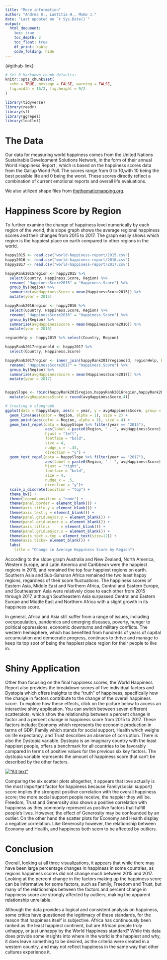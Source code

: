 ```yaml
---
title: "More information"
author: "Andrea R., Laetitia H., Momo J."
date: "Last updated on `r Sys.Date()`"
output:
  html_document:
    toc: true
    toc_depth: 2
    toc_float: true
    df_print: kable
    code_folding: hide
---
```

{#github-link}
```r
# Set R Markdown chunk defaults:
knitr::opts_chunk$set(
  echo = TRUE, message = FALSE, warning = FALSE, 
  fig.width = 16/2, fig.height = 9/2
)
```

```r
library(tidyverse)
library(readr)
library(sf)
library(ggrepel)
library(leaflet)
```

# The Data
Our data for measuring world happiness comes from the United Nations Sustainable Development Solutions Network, in the form of their annual World Happiness Report , which is based on the happiness scores data from the Gallup World Poll. The scores range from 0 to 10,with 10 being the best possible life and 0 being the worst. These scores directly reflect a combination of current emotional reports and overall life evaluations. 

We also utilized shape files from [thethematicmapping.org](http://thematicmapping.org/downloads/world_borders.php).



# Happiness Score by Region

To further examine the change of happiness level numerically by each region of the world, this slope graph shows the average regional happiness scores and their changes from 2015 to 2017. The graph easily shows which region is the happiest place on earth compared to other regions in the world.


```r
happy2015 <- read.csv("world-happiness-report/2015.csv")
happy2016 <- read.csv("world-happiness-report/2016.csv")
happy2017 <- read.csv("world-happiness-report/2017.csv")

happyRank2015region <- happy2015 %>% 
  select(Country, Happiness.Score, Region) %>% 
  rename( "HappinessScore2015" = "Happiness.Score") %>%
  group_by(Region) %>%
  summarize(avgHappinessScore = mean(HappinessScore2015)) %>%
  mutate(year = 2015)

happyRank2016region <- happy2016 %>% 
  select(Country, Happiness.Score, Region) %>% 
  rename( "HappinessScore2016" = "Happiness.Score") %>%
  group_by(Region) %>%
  summarize(avgHappinessScore = mean(HappinessScore2016)) %>%
  mutate(year = 2016)

regionHelp <- happy2015 %>% select(Country, Region)

happyRank2017regionold <- happy2017 %>% 
  select(Country, Happiness.Score)

happyRank2017region <- inner_join(happyRank2017regionold, regionHelp, by = "Country") %>%
  rename( "HappinessScore2017" = "Happiness.Score") %>%
  group_by(Region) %>%
  summarize(avgHappinessScore = mean(HappinessScore2017)) %>%
  mutate(year = 2017)


happySlope <- rbind(happyRank2015region,happyRank2016region,happyRank2017region) %>%
  mutate(avgHappinessScore = round(avgHappinessScore,4))

```


```r
# Creating A slopgraph
ggplot(data = happySlope, aes(x = year, y = avgHappinessScore, group = Region)) +
  geom_line(aes(color = Region, alpha = 1), size = 2) +
  geom_point(aes(color = Region, alpha = 1), size = 4) +
  geom_text_repel(data = happySlope %>% filter(year == "2015"),
                  aes(label = paste0(Region, " - ", avgHappinessScore)) , 
                  hjust = "left", 
                  fontface = "bold", 
                  size = 4, 
                  nudge_x = -.45, 
                  direction = "y") +
  geom_text_repel(data = happySlope %>% filter(year == "2017"), 
                  aes(label = paste0(Region, " - ", avgHappinessScore)) , 
                  hjust = "right", 
                  fontface = "bold", 
                  size = 4, 
                  nudge_x = .5, 
                  direction = "y")+
  scale_x_discrete(position = "top") +
  theme_bw() +
  theme(legend.position = "none") +
  theme(panel.border = element_blank()) +
  theme(axis.title.y = element_blank()) +
  theme(axis.text.y = element_blank()) +
  theme(panel.grid.major.y = element_blank()) +
  theme(panel.grid.minor.y = element_blank()) +
  theme(axis.title.x     = element_blank()) +
  theme(panel.grid.major.x = element_blank()) +
  theme(axis.text.x.top = element_text(size=12)) +
  theme(axis.ticks= element_blank()) +
  labs(
    title = "Change in Average Happiness Score by Region")

```
According to the slope graph Australia and New Zealand, North America, Western Europe, and Latin America and Caribbean were the happiest regions in 2015, and remained the top four happiest regions on earth. Southern Asia and Sub-Saharan Africa remained the two least happy regions, regardless of their score fluctuations. The happiness scores of Eastern Asia, Middle East and Northern Africa, Central and Eastern Europe, and Southeastern Asia were relatively close to each other from 2015 through 2017, although Southeastern Asia surpassed Central and Eastern Europe and Middle East and Northern Africa with a slight growth in its happiness score. 

In general, Africa and Asia still suffer from a range of issues, including overpopulation, pandemics and emerging diseases, poverty, hunger to political oppressions, economic downturns and military conflicts. The western hemisphere, which has benefited from hundreds of years of capital accumulation and democratic progress, continues to thrive and manage to keep its top spot of being the happiest place region for their people to live in.


# Shiny Application

Other than focusing on the final happiness scores, the World Happiness Report also provides the breakdown scores of five individual factors and Dystopia which offers insights to the “truth” of happiness, specifically how the change in factors contribute to the change of the overall happiness score. To explore how these effects, click on the picture below to access an interactive shiny application. You can switch between seven different scatterplots, which show the relationship between a percent change in factor and a percent change in happiness score from 2015 to 2017. These factors include: Economy which represents the economic production in terms of GDP, Family which stands for social support, Health which weighs on life expectancy, and Trust describes an absence of corruption. There is also the Dystopia variable. Dystopia is an imaginary country with the least happiest people, offers a benchmark for all countries to be favorably compared in terms of positive values for the previous six key factors. The dystopia variable represents the amount of happiness score that can’t be described by the other factors.  

[!["Alt text"](ShinyScreenshot.png)](https://andrea-lynn-rawson.shinyapps.io/FinalProjectInteractiveGraph/)


Comparing the six scatter plots altogether, it appears that love actually is the most important factor for happiness because Family(social support) score implies the strongest positive correlation with the overall happiness score; the more social support people receive, the happier they will be. Freedom, Trust and Generosity also shows a positive correlation with happiness as they commonly represent as positive factors that fulfill people’s lives. However, the effect of Generosity may be confounded by an outlier. On the other hand the scatter plots for Economy and Health display a negative correlation.  Like Generosity however, the relationship between Economy and Health, and happiness both seem to be affected by outliers. 


# Conclusion
Overall, looking at all three visualizations, it appears that while there may have been large percentage changes in happiness in some countries, as regions happiness scores did not change much between 2015 and 2017. Looking at the percent change in the factors making up the happiness score can be informative for some factors, such as Family, Freedom and Trust, but many of the relationships between the factors and percent change in happiness score are strongly affected by outliers, making the apparent relationship unreliable. 

Although the data provides a logical and consistent analysis on happiness, some critics have questioned the legitimacy of these standards, for the reason that happiness itself is subjective. Africa has continuously been ranked as the least happiest continent, but are African people truly unhappy, or just unhappy by the World Happiness standard? While this data does provide some insights into where in the world is the happiest and why, it does leave something to be desired, as the criteria were created in a western country, and may not reflect happiness in the same way that other cultures experience it. 

